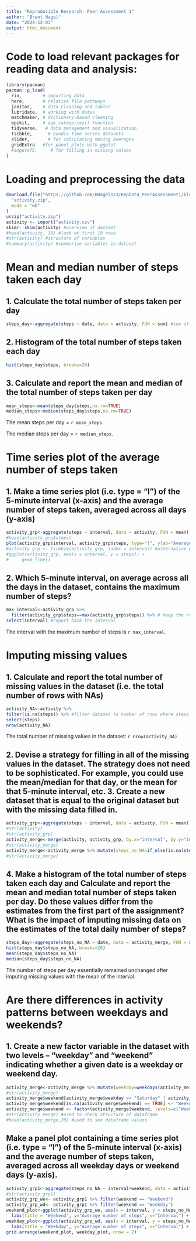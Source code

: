 ---
title: "Reproducible Research: Peer Assessment 1"
author: "Brent Hagel"
date: "2024-12-03"
output: html_document
---


# Code to load relevant packages for reading data and analysis:

```{r, echo=TRUE}
library(pacman)
pacman::p_load(
  rio,        # importing data  
  here,       # relative file pathways  
  janitor,    # data cleaning and tables
  lubridate,  # working with dates
  matchmaker, # dictionary-based cleaning
  epikit,     # age_categories() function
  tidyverse,   # data management and visualization
  tsibble,      # handle time series datasets
  slider,       # for calculating moving averages
  gridExtra   #for panel plots with ggplot
  #imputeTS,     # for filling in missing values
)
```

# Loading and preprocessing the data

```{r, echo=TRUE}
download.file("https://github.com/BHagel123/RepData_PeerAssessment1/blob/master/activity.zip?raw=TRUE",
  "activity.zip",
  mode = "wb"
)
unzip("activity.zip")
activity <- import("activity.csv")
skimr::skim(activity) #overview of dataset
#head(activity, 10) #look at first 10 rows
#str(activity) #structure of variables
#summary(activity) #summarize variables in dataset
```

# Mean and median number of steps taken each day

## 1. Calculate the total number of steps taken per day
```{r}
steps_day<-aggregate(steps ~ date, data = activity, FUN = sum) #sum of steps grouped by day
```

## 2. Histogram of the total number of steps taken each day
```{r}
hist(steps_day$steps, breaks=20)
```

## 3. Calculate and report the mean and median of the total number of steps taken per day
```{r}
mean_steps<-mean(steps_day$steps,na.rm=TRUE)
median_steps<-median(steps_day$steps,na.rm=TRUE)
```
The mean steps per day = `r mean_steps`.

The median steps per day = `r median_steps`.


# Time series plot of the average number of steps taken
## 1. Make a time series plot (i.e. type = "l") of the 5-minute interval (x-axis) and the average number of steps taken, averaged across all days (y-axis)
```{r}
activity_grp<-aggregate(steps ~ interval, data = activity, FUN = mean) #mean steps grouped by interval
#head(activity_grp$steps)
plot(activity_grp$interval, activity_grp$steps, type="l", ylab="Average Steps", xlab="Interval")
#activity_grp <- tsibble(activity_grp, index = interval) #alternative plotting approach with ggplot
#ggplot(activity_grp, aes(x = interval, y = steps)) + 
#     geom_line()
```

## 2. Which 5-minute interval, on average across all the days in the dataset, contains the maximum number of steps? 
```{r}
max_interval<-activity_grp %>% 
  filter(activity_grp$steps==max(activity_grp$steps)) %>% # keep the row with the max steps
select(interval) #report back the interval
```
The interval with the maximum number of steps is `r max_interval`.

# Imputing missing values
## 1. Calculate and report the total number of missing values in the dataset (i.e. the total number of rows with NAs)
```{r}
activity_NA<-activity %>% 
filter(is.na(steps)) %>% #filter dataset to number of rows where steps == NA
select(steps)
nrow(activity_NA)
```
The total number of missing values in the dataset: `r nrow(activity_NA)`

## 2. Devise a strategy for filling in all of the missing values in the dataset. The strategy does not need to be sophisticated. For example, you could use the mean/median for that day, or the mean for that 5-minute interval, etc. 3. Create a new dataset that is equal to the original dataset but with the missing data filled in.
```{r}
activity_grp<-aggregate(steps ~ interval, data = activity, FUN = mean) #mean steps grouped by date
#str(activity)
#str(activity_grp)
activity_merge<-merge(activity, activity_grp, by.x="interval", by.y="interval", all=TRUE) #merge together two datasets
#str(activity_merge)
activity_merge<-activity_merge %>% mutate(steps_no_NA=if_else(is.na(steps.x),steps.y, steps.x))
#str(activity_merge)
```

## 4. Make a histogram of the total number of steps taken each day and Calculate and report the mean and median total number of steps taken per day. Do these values differ from the estimates from the first part of the assignment? What is the impact of imputing missing data on the estimates of the total daily number of steps?
```{r}
steps_day<-aggregate(steps_no_NA ~ date, data = activity_merge, FUN = sum) #mean steps grouped by day
hist(steps_day$steps_no_NA, breaks=20)
mean(steps_day$steps_no_NA)
median(steps_day$steps_no_NA)
```
The number of steps per day essentially remained unchanged after imputing missing values with the mean of the interval. 

# Are there differences in activity patterns between weekdays and weekends? 
## 1. Create a new factor variable in the dataset with two levels – “weekday” and “weekend” indicating whether a given date is a weekday or weekend day. 
```{r}
activity_merge<-activity_merge %>% mutate(weekday=weekdays(activity_merge$date))
#str(activity_merge)
activity_merge$weekend[activity_merge$weekday == "Saturday" | activity_merge$weekday == "Sunday"] <- "Weekend"
activity_merge$weekend[is.na(activity_merge$weekend) == TRUE] <- "Weekday"
activity_merge$weekend <- factor(activity_merge$weekend, levels=c("Weekend", "Weekday"), labels=c("Weekend", "Weekday"))
#str(activity_merge) #used to check structure of dataframe
#head(activity_merge,20) #used to see dataframe values
```

## Make a panel plot containing a time series plot (i.e. type = "l") of the 5-minute interval (x-axis) and the average number of steps taken, averaged across all weekday days or weekend days (y-axis).
```{r}
activity_grp1<-aggregate(steps_no_NA ~ interval+weekend, data = activity_merge, FUN = mean) #mean steps grouped by interval and weekend
#str(activity_grp1)
activity_grp_we<- activity_grp1 %>% filter(weekend == "Weekend")
activity_grp_wd<- activity_grp1 %>% filter(weekend == "Weekday")
weekend_plot<-ggplot(activity_grp_we, aes(x = interval, y = steps_no_NA)) + geom_line() +
  labs(title = "Weekend", y="Average number of steps", x="Interval") + ylim(0,250) 
weekday_plot<-ggplot(activity_grp_wd, aes(x = interval, y = steps_no_NA)) + geom_line() +
  labs(title = "Weekday", y="Average number of steps", x="Interval") + ylim(0,250) 
grid.arrange(weekend_plot, weekday_plot, nrow = 2) 
```